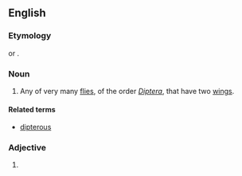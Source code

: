 ==English==

===Etymology===
{{suffix|Diptera|an|lang=en}}<!--noun and one sense of the adjective--> or {{confix|di|pteran|lang=en}}<!--the literal adjective sense-->.

===Noun===
{{en-noun}}

# Any of very many [[fly|flies]], of the order ''[[Diptera]]'', that have two [[wing]]s.

====Related terms====
* [[dipterous]]

===Adjective===
{{en-adj|-}}

# {{alternative form of|dipterous|lang=en}}